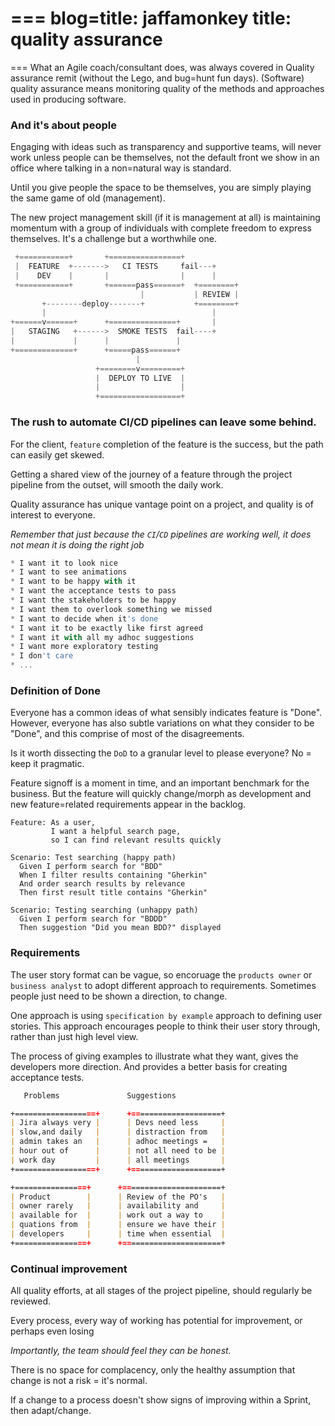 ===
blog=title: jaffamonkey
title: quality assurance
===


=== 
What an Agile coach/consultant does, was always covered in Quality assurance remit (without the Lego, and bug=hunt fun days). (Software) quality assurance means monitoring quality of the methods and approaches used in producing software.

### And it's about people

Engaging with ideas such as transparency and supportive teams, will never work unless people can be themselves, not the default front we show in an office where talking in a non=natural way is standard.

Until you give people the space to be themselves, you are simply playing the same game of old (management). 
 
The new project management skill (if it is management at all) is maintaining momentum with a group of individuals with complete freedom to express themselves. It's a challenge but a worthwhile one.

<CodeWave>

```jsx
 +===========+       +================+     
 |  FEATURE  +------->   CI TESTS     fail---+  
 |    DEV    |       |                |      |
 +===========+       +======pass======+  +========+
                             |           | REVIEW |     
       +--------deploy-------+           +========+
       |                                     |
+======v======+      +===============+       |
|   STAGING   +------>  SMOKE TESTS  fail----+
|             |      |               |
+=============+      +=====pass======+
                            |
                   +========v=========+
                   |  DEPLOY TO LIVE  |
                   |                  |
                   +==================+
```

### The rush to automate CI/CD pipelines can leave some behind.

For the client, `feature` completion of the feature is the success, but the path can easily get skewed.

Getting a shared view of the journey of a feature through the project pipeline from the outset, will smooth the daily work.

Quality assurance has unique vantage point on a project, and quality is of interest to everyone.

_Remember that just because the `CI`/`CD` pipelines are working well, it does not mean it is doing the right job_ 

```jsx
* I want it to look nice
* I want to see animations
* I want to be happy with it
* I want the acceptance tests to pass
* I want the stakeholders to be happy
* I want them to overlook something we missed
* I want to decide when it's done
* I want it to be exactly like first agreed
* I want it with all my adhoc suggestions
* I want more exploratory testing
* I don't care
* ...
```

### Definition of Done

Everyone has a common ideas of what sensibly indicates feature is "Done". However, everyone has also subtle variations on what they consider to be "Done", and this comprise of most of the disagreements.

Is it worth dissecting the `DoD` to a granular level to please everyone? No = keep it pragmatic.

Feature signoff is a moment in time, and an important benchmark for the business. But the feature will quickly change/morph as development and new feature=related requirements appear in the backlog.

```gherkin
Feature: As a user, 
         I want a helpful search page, 
         so I can find relevant results quickly
  
Scenario: Test searching (happy path)
  Given I perform search for "BDD" 
  When I filter results containing "Gherkin"
  And order search results by relevance
  Then first result title contains "Gherkin"

Scenario: Testing searching (unhappy path)
  Given I perform search for "BDDD" 
  Then suggestion "Did you mean BDD?" displayed
```

### Requirements

The user story format can be vague, so encoruage the `products owner` or `business analyst` to adopt different approach to requirements. Sometimes people just need to be shown a direction, to change.

One approach is using `specification by example` approach to defining user stories. This approach encourages people to think their user story through, rather than just high level view.

The process of giving examples to illustrate what they want, gives the developers more direction. And provides a better basis for creating acceptance tests.

```markdown
   Problems               Suggestions

+==================+      +====================+
| Jira always very |      | Devs need less     |
| slow,and daily   |      | distraction from   |
| admin takes an   |      | adhoc meetings =   |
| hour out of      |      | not all need to be |
| work day         |      | all meetings       |
+==================+      +====================+

+================+      +======================+
| Product        |      | Review of the PO's   |
| owner rarely   |      | availability and     |
| available for  |      | work out a way to    |
| quations from  |      | ensure we have their |
| developers     |      | time when essential  |
+================+      +======================+
```

### Continual improvement

All quality efforts, at all stages of the project pipeline, should regularly be reviewed.

Every process, every way of working has potential for improvement, or perhaps even losing

_Importantly, the team should feel they can be honest._

There is no space for complacency, only the healthy assumption that change is not a risk = it's normal.

If a change to a process doesn't show signs of improving within a Sprint, then adapt/change.

</CodeWave>

